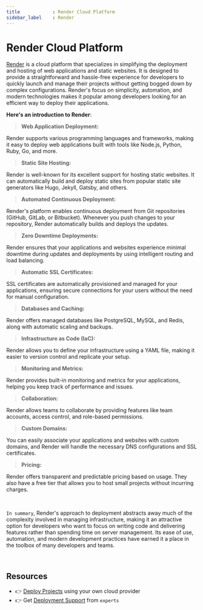 ```yaml
---
title            : Render Cloud Platform
sidebar_label    : Render
---
```


# Render Cloud Platform

[Render](https://render.com/) is a cloud platform that specializes in simplifying the deployment and hosting of web applications and static websites. 
It is designed to provide a straightforward and hassle-free experience for developers to quickly launch and manage their projects without getting bogged down by complex configurations. 
Render's focus on simplicity, automation, and modern technologies makes it popular among developers looking for an efficient way to deploy their applications. 

**Here's an introduction to Render**:

> **Web Application Deployment:** 

Render supports various programming languages and frameworks, making it easy to deploy web applications built with tools like Node.js, Python, Ruby, Go, and more.

> **Static Site Hosting:** 

Render is well-known for its excellent support for hosting static websites. It can automatically build and deploy static sites from popular static site generators like Hugo, Jekyll, Gatsby, and others.

> **Automated Continuous Deployment:** 

Render's platform enables continuous deployment from Git repositories (GitHub, GitLab, or Bitbucket). Whenever you push changes to your repository, Render automatically builds and deploys the updates.

> **Zero Downtime Deployments:** 

Render ensures that your applications and websites experience minimal downtime during updates and deployments by using intelligent routing and load balancing.

> **Automatic SSL Certificates:** 

SSL certificates are automatically provisioned and managed for your applications, ensuring secure connections for your users without the need for manual configuration.

> **Databases and Caching:** 

Render offers managed databases like PostgreSQL, MySQL, and Redis, along with automatic scaling and backups.

> **Infrastructure as Code (IaC):** 

Render allows you to define your infrastructure using a YAML file, making it easier to version control and replicate your setup.

> **Monitoring and Metrics:** 

Render provides built-in monitoring and metrics for your applications, helping you keep track of performance and issues.

> **Collaboration:** 

Render allows teams to collaborate by providing features like team accounts, access control, and role-based permissions.

> **Custom Domains:** 

You can easily associate your applications and websites with custom domains, and Render will handle the necessary DNS configurations and SSL certificates.

> **Pricing:** 

Render offers transparent and predictable pricing based on usage. They also have a free tier that allows you to host small projects without incurring charges.

<br />

`In summary`, Render's approach to deployment abstracts away much of the complexity involved in managing infrastructure, making it an attractive option for developers who want to focus on writing code and delivering features rather than spending time on server management. 
Its ease of use, automation, and modern development practices have earned it a place in the toolbox of many developers and teams.

<br />

## Resources

- 👉 [Deploy Projects](https://deploypro.dev/) using your own cloud provider
- 👉 Get [Deployment Support](https://deploypro.dev/support/) from `experts` 


